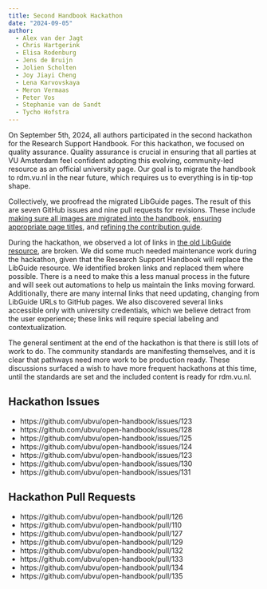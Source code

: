 ```yaml
---
title: Second Handbook Hackathon
date: "2024-09-05"
author:
  - Alex van der Jagt
  - Chris Hartgerink
  - Elisa Rodenburg
  - Jens de Bruijn
  - Jolien Scholten
  - Joy Jiayi Cheng
  - Lena Karvovskaya
  - Meron Vermaas
  - Peter Vos
  - Stephanie van de Sandt
  - Tycho Hofstra
---
```


On September 5th, 2024, all authors participated in the second hackathon for the Research Support Handbook. For this hackathon, we focused on quality assurance. Quality assurance is crucial in ensuring that all parties at VU Amsterdam feel confident adopting this evolving, community-led resource as an official university page. Our goal is to migrate the handbook to rdm.vu.nl in the near future, which requires us to everything is in tip-top shape.

Collectively, we proofread the migrated LibGuide pages. The result of this are seven GitHub issues and nine pull requests for revisions. These include [making sure all images are migrated into the handbook](https://github.com/ubvu/open-handbook/issues/125), [ensuring appropriate page titles](https://github.com/ubvu/open-handbook/issues/124), and [refining the contribution guide](https://github.com/ubvu/open-handbook/issues/131).

During the hackathon, we observed a lot of links in [the old LibGuide resource](https://libguides.vu.nl/rdm), are broken. We did some much needed  maintenance work during the hackathon, given that the Research Support Handbook will replace the LibGuide resource. We identified broken links and replaced them where possible. There is a need to make this a less manual process in the future and will seek out automations to help us maintain the links moving forward. Additionally, there are many internal links that need updating, changing from LibGuide URLs to GitHub pages. We also discovered several links accessible only with university credentials, which we believe detract from the user experience; these links will require special labeling and contextualization.

The general sentiment at the end of the hackathon is that there is still lots of work to do. The community standards are manifesting themselves, and it is clear that pathways need more work to be production ready. These discussions surfaced a wish to have more frequent hackathons at this time, until the standards are set and the included content is ready for rdm.vu.nl.

## Hackathon Issues

* https://github.com/ubvu/open-handbook/issues/123
* https://github.com/ubvu/open-handbook/issues/128
* https://github.com/ubvu/open-handbook/issues/125
* https://github.com/ubvu/open-handbook/issues/124
* https://github.com/ubvu/open-handbook/issues/123
* https://github.com/ubvu/open-handbook/issues/130
* https://github.com/ubvu/open-handbook/issues/131

## Hackathon Pull Requests

* https://github.com/ubvu/open-handbook/pull/126
* https://github.com/ubvu/open-handbook/pull/110
* https://github.com/ubvu/open-handbook/pull/127
* https://github.com/ubvu/open-handbook/pull/129
* https://github.com/ubvu/open-handbook/pull/132
* https://github.com/ubvu/open-handbook/pull/133
* https://github.com/ubvu/open-handbook/pull/134
* https://github.com/ubvu/open-handbook/pull/135

